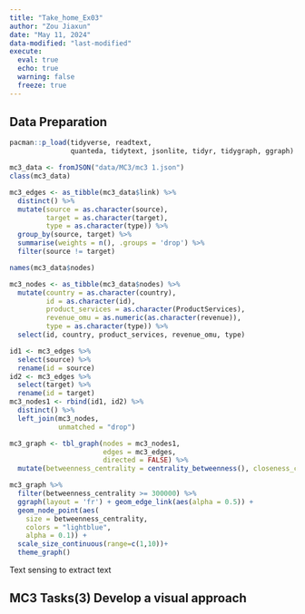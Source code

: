 ```yaml
---
title: "Take_home_Ex03"
author: "Zou Jiaxun"
date: "May 11, 2024"
data-modified: "last-modified"
execute: 
  eval: true
  echo: true
  warning: false
  freeze: true
---
```


## Data Preparation
```r
pacman::p_load(tidyverse, readtext,
               quanteda, tidytext, jsonlite, tidyr, tidygraph, ggraph)
```

```r
mc3_data <- fromJSON("data/MC3/mc3 1.json")
class(mc3_data)
```

```r
mc3_edges <- as_tibble(mc3_data$link) %>%
  distinct() %>%
  mutate(source = as.character(source),
         target = as.character(target),
         type = as.character(type)) %>%
  group_by(source, target) %>%
  summarise(weights = n(), .groups = 'drop') %>%
  filter(source != target)
```

```r
names(mc3_data$nodes)
```

```r
mc3_nodes <- as_tibble(mc3_data$nodes) %>%
  mutate(country = as.character(country), 
         id = as.character(id), 
         product_services = as.character(ProductServices), 
         revenue_omu = as.numeric(as.character(revenue)), 
         type = as.character(type)) %>%
  select(id, country, product_services, revenue_omu, type)
```

```r
id1 <- mc3_edges %>%
  select(source) %>%
  rename(id = source)
id2 <- mc3_edges %>%
  select(target) %>%
  rename(id = target)
mc3_nodes1 <- rbind(id1, id2) %>%
  distinct() %>%
  left_join(mc3_nodes,
            unmatched = "drop")
```

```r
mc3_graph <- tbl_graph(nodes = mc3_nodes1,
                       edges = mc3_edges,
                       directed = FALSE) %>%
  mutate(betweenness_centrality = centrality_betweenness(), closeness_centrality = centrality_closeness())
```

```r
mc3_graph %>%
  filter(betweenness_centrality >= 300000) %>%
  ggraph(layout = 'fr') + geom_edge_link(aes(alpha = 0.5)) +
  geom_node_point(aes(
    size = betweenness_centrality,
    colors = "lightblue",
    alpha = 0.1)) +
  scale_size_continuous(range=c(1,10))+
  theme_graph()
```
Text sensing to extract text

## MC3 Tasks(3) Develop a visual approach